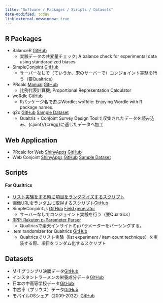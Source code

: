 ```yaml
---
title: "Software / Packages / Scripts / Datasets"
date-modified: today
link-external-newwindow: true
---
```


## R Packages

* BalanceR <span class="jay_btn">[GitHub](https://github.com/JaehyunSong/BalanceR)</span>
   * 実験データの共変量チェック; A balance check for experimental data using standaradized biases
* SimpleConjoint <span class="jay_btn">[GitHub](https://github.com/JaehyunSong/SimpleConjoint)</span>
   * サーバーなしで（ていうか、宋のサーバーで）コンジョイント実験を行う（要Qualtrics）
* PRcalc <span class="jay_btn">[Manual](https://www.jaysong.net/PRcalc/)</span> <span class="jay_btn">[GitHub](https://github.com/JaehyunSong/PRcalc)</span>
   * 比例代表計算機; Proportional Representation Calculator
* woRdle <span class="jay_btn">[GitHub](https://github.com/JaehyunSong/woRdle)</span>
   * Rパッケージ名で遊ぶWordle; woRdle: Enjoying Wordle with R package names.
* q2c <span class="jay_btn">[GitHub](https://github.com/JaehyunSong/q2c)</span> <span class="jay_btn">[Sample Dataset](Data/q2c_sample.csv)</span>
   * Qualtris + Conjoint Survey Design Toolで収集されたデータを読み込み、{cjoint}/{cregg}に適したデータへ加工

## Web Application

* PRcalc for Web <span class="jay_btn">[ShinyApps](https://jaysong.shinyapps.io/prcalc4web/) [GitHub](https://github.com/JaehyunSong/PRcalc4Web)</span>
* Web Conjoint <span class="jay_btn">[ShinyApps](https://jaysong.shinyapps.io/webconjoint/) [GitHub](https://github.com/JaehyunSong/web-conjoint)</span> <span class="jay_btn">[Sample Dataset](Data/webconjoint_sample.csv)</span>

## Scripts

#### For Qualtrics

* [リスト実験をする時に項目をランダマイズするスクリプト](scripts/list_randomizer.qmd)
* 画像URLをランダムに取得するスクリプト<span class="jay_btn">[GitHub](https://github.com/JaehyunSong/RIP)</span>
* SimpleConjoint.js <span class="jay_btn">[GitHub](https://github.com/JaehyunSong/SimpleConjoint.js)</span> <span class="jay_btn">[Field generator](conjoint_field_generator.qmd)</span>
   * サーバーなしでコンジョイント実験を行う（要Qualtrics）
* [RPP: Rakuten p-Parameter Parser](scripts/rpp.qmd)
   * Qualtricsで楽天インサイトのpパラメーターをパーシングする。
- Item randomizer for Qualtrics <span class="jay_btn">[GitHub](https://github.com/JaehyunSong/qualtrics-list-js)</span>
   - Qualtricsでリスト実験（list experiment / item count technique）を実装する際、項目をランダム化するスクリプト

## Datasets

* M-1 グランプリ決勝データ<span class="jay_btn">[GitHub](https://github.com/JaehyunSong/M-1_Grand_Pix)</span>
* インスタントラーメンの栄養成分データ<span class="jay_btn">[GitHub](https://github.com/JaehyunSong/InstantNoodle)</span>
- 日本の中高等学校データ<span class="jay_btn">[GitHub](https://github.com/JaehyunSong/highschool-japan/)</span>
- 中古車（プリウス）データ<span class="jay_btn">[GitHub](https://github.com/JaehyunSong/dataset_prius)</span>
- モバイルOSシェア（2009-2022）<span class="jay_btn">[GitHub](https://github.com/JaehyunSong/mobile-os-share)</span>